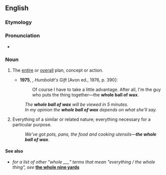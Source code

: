 ==English==

===Etymology===
{{rfe|en}}

===Pronunciation===
* {{audio|en|En-au-whole ball of wax.ogg|Audio (AU)}}

===Noun===
{{en-noun|head=[[whole]] [[ball]] of [[wax]]|?}}

# {{lb|en|idiomatic|slang}} The [[entire]] or [[overall]] plan, concept or action.
#*'''1975''', {{w|Saul Bellow}}, ''Humboldt's Gift'' [Avon ed., 1976, p. 390]:
#*: Of course I have to take a little advantage. After all, I'm the guy who puts the thing together—the '''whole ball of wax'''.
#: ''The '''whole ball of wax''' will be viewed in 5 minutes.''
#: ''In my opinion the '''whole ball of wax''' depends on what she'll say.''
# {{lb|en|idiomatic|slang}} Everything of a similar or related nature; everything necessary for a particular purpose.
#: ''We've got pots, pans, the food and cooking utensils—'''the whole ball of wax'''.''

====See also====
* ''for a list of other "whole ___" terms that mean "everything / the whole thing", see'' '''[[the whole nine yards]]'''